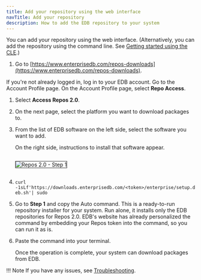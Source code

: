 ```yaml
---
title: Add your repository using the web interface
navTitle: Add your repository
description: How to add the EDB repository to your system
---
```


You can add your repository using the web interface. (Alternatively, you can add the repository using the command line. See [Getting started using the CLE](../with_cli/).)

1. Go to [https://www.enterprisedb.com/repos-downloads](https://www.enterprisedb.com/repos-downloads).

  If you're not already logged in, log in to your EDB account. Go to the Account Profile page. On the Account Profile page, select **Repo Access**.

1. Select **Access Repos 2.0**.

1. On the next page, select the platform you want to download packages to.

1. From the list of EDB software on the left side, select the software you want to add.

    On the right side, instructions to install that software appear.

    <img src="./images/step1.png" style="border:1px solid;margin: 1em auto 1em" alt="Repos 2.0 - Step 1" />
1. `curl -1sLf'https://downloads.enterprisedb.com/<token>/enterprise/setup.deb.sh'| sudo`

1. Go to **Step 1** and copy the Auto command. This is a ready-to-run repository installer for your system. Run alone, it installs only the EDB repositories for Repos 2.0. EDB's website has already personalized the command by embedding your Repos token into the command, so you can run it as is.

1. Paste the command into your terminal.

    Once the operation is complete, your system can download packages from EDB.

!!! Note
    If you have any issues, see [Troubleshooting](../troubleshooting).

